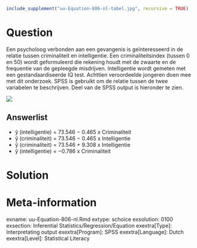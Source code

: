 ```r
include_supplement("uu-Equation-806-nl-tabel.jpg", recursive = TRUE)
```



Question
========
  
Een psycholoog verbonden aan een gevangenis is geïnteresseerd in de relatie tussen criminaliteit en intelligentie. Een criminaliteitsindex (tussen 0 en 50) wordt geformuleerd die rekening houdt met de zwaarte en de frequentie van de gepleegde misdrijven. Intelligentie wordt gemeten met een gestandaardiseerde IQ test. Achttien veroordeelde jongeren doen mee met dit onderzoek. SPSS is gebruikt om de relatie tussen de twee variabelen te beschrijven. Deel van de SPSS output is hieronder te zien.

![](uu-Equation-806-nl-tabel.jpg)
  
Answerlist
----------
* ŷ (intelligentie) = 73.546 − 0.465 x Criminaliteit
* ŷ (criminaliteit) = 73.546 − 0.465 x Intelligentie  
* ŷ (criminaliteit) = 73.546 + 9.308 x Intelligentie
* ŷ (intelligentie) = −0.786 x Criminaliteit


Solution
========
  


Meta-information
================
exname: uu-Equation-806-nl.Rmd
extype: schoice
exsolution: 0100
exsection: Inferential Statistics/Regression/Equation
exextra[Type]: Interpretating output
exextra[Program]: SPSS
exextra[Language]: Dutch
exextra[Level]: Statistical Literacy
